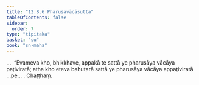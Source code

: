 ```yaml
---
title: "12.8.6 Pharusavācāsutta"
tableOfContents: false
sidebar:
  order: 7
type: "tipitaka"
basket: "su"
book: "sn-maha"
---
```



<DynamicBreadcrumb />

<Division number="1146" book="sn-maha">

<Paragraph number="2469" book="sn-maha">
…  “Evameva kho, bhikkhave, appakā te sattā ye pharusāya vācāya paṭiviratā; atha kho eteva bahutarā sattā ye pharusāya vācāya appaṭiviratā …pe… .

</Paragraph>
</Division>

<Paragraph number="2470" type="center" book="sn-maha">
Chaṭṭhaṃ.
</Paragraph>
